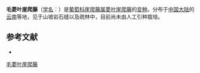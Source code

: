 {{Infraspeciesbox
| name = 毛菱叶崖爬藤
| status = 
| status_system = 
| image =
| genus = Tetrastigma
| species link = 菱叶崖爬藤
| species = triphyllum
| varietas = hirtum
| authority = (Gagnep.) W. T. Wang
}}

'''毛菱叶崖爬藤'''（[[学名|学名]]：{{lang|la|''Tetrastigma triphyllum'' var. ''hirtum''}}）是[[葡萄科|葡萄科]][[崖爬藤属|崖爬藤属]][[菱叶崖爬藤|菱叶崖爬藤]]的[[变种|变种]]。分布于[[中国大陆|中国大陆]]的[[云南|云南]]等地，见于山坡岩石缝以及疏林中，目前尚未由人工引种栽培。

== 参考文献 ==
<div class="references-small">
* {{cite web| url =http://www.bioinfo.cn/db05/KmzwSpecies.php?action=view&id=28912| title =毛菱叶崖爬藤（变种）| work =《中国高等植物数据库全库》| publisher =中国科学院微生物研究所| author =昆明植物研究所| accessdate =2009-02-26| deadurl =yes| archiveurl =https://web.archive.org/web/20160305043746/http://www.bioinfo.cn/db05/KmzwSpecies.php?action=view&id=28912| archivedate =2016-03-05}}
</div>
{{Taxonbar|from=Q11128257}}

[[Category:崖爬藤属|毛菱叶崖爬藤]]


{{植物小作品}}